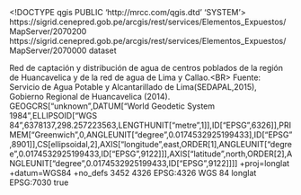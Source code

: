 <!DOCTYPE qgis PUBLIC 'http://mrcc.com/qgis.dtd' 'SYSTEM'>
<qgis version="3.26.1-Buenos Aires">
  <identifier>https://sigrid.cenepred.gob.pe/arcgis/rest/services/Elementos_Expuestos/MapServer/2070200</identifier>
  <parentidentifier>https://sigrid.cenepred.gob.pe/arcgis/rest/services/Elementos_Expuestos/MapServer/2070000</parentidentifier>
  <language></language>
  <type>dataset</type>
  <title>Infraestructura sanitaria</title>
  <abstract>Red de captación y distribución de agua de centros poblados de la región de Huancavelica y de la red de agua de Lima y Callao.&lt;BR>
Fuente: Servicio de Agua Potable y Alcantarillado de Lima(SEDAPAL,2015), Gobierno Regional de Huancavelica (2014).</abstract>
  <links>
    <link description="" url="https://sigrid.cenepred.gob.pe/arcgis/rest/services/Elementos_Expuestos/MapServer/2070200" format="" size="" type="WWW:LINK" mimeType="" name="Source"/>
  </links>
  <fees></fees>
  <encoding></encoding>
  <crs>
    <spatialrefsys nativeFormat="Wkt">
      <wkt>GEOGCRS["unknown",DATUM["World Geodetic System 1984",ELLIPSOID["WGS 84",6378137,298.257223563,LENGTHUNIT["metre",1]],ID["EPSG",6326]],PRIMEM["Greenwich",0,ANGLEUNIT["degree",0.0174532925199433],ID["EPSG",8901]],CS[ellipsoidal,2],AXIS["longitude",east,ORDER[1],ANGLEUNIT["degree",0.0174532925199433,ID["EPSG",9122]]],AXIS["latitude",north,ORDER[2],ANGLEUNIT["degree",0.0174532925199433,ID["EPSG",9122]]]]</wkt>
      <proj4>+proj=longlat +datum=WGS84 +no_defs</proj4>
      <srsid>3452</srsid>
      <srid>4326</srid>
      <authid>EPSG:4326</authid>
      <description>WGS 84</description>
      <projectionacronym>longlat</projectionacronym>
      <ellipsoidacronym>EPSG:7030</ellipsoidacronym>
      <geographicflag>true</geographicflag>
    </spatialrefsys>
  </crs>
  <extent>
    <spatial maxz="0" minz="0" maxx="-74.56969338599998309" maxy="-11.78412955599998213" crs="EPSG:4326" minx="-77.16559496500002524" dimensions="2" miny="-13.12771449899997833"/>
  </extent>
</qgis>
